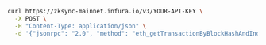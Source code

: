 
<Tabs>
  <TabItem value="cURL">

```bash
curl https://zksync-mainnet.infura.io/v3/YOUR-API-KEY \
  -X POST \
  -H "Content-Type: application/json" \
  -d '{"jsonrpc": "2.0", "method": "eth_getTransactionByBlockHashAndIndex", "params": ["0xb3b20624f8f0f86eb50dd04688409e5cea4bd02d700bf6e79e9384d47d6a5a35", "0x0"], "id": 1}'
```

  </TabItem>
</Tabs>
